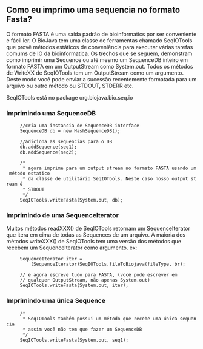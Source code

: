 == Como eu imprimo uma sequencia no formato Fasta? ==

O formato FASTA é uma saída padrão de bioinformatics por ser conveniente e fácil ler. O BioJava tem uma classe de ferramentas chamado SeqIOTools que provê métodos estáticos de conveniência para executar várias tarefas comums de IO da bioinformatica. Os trechos  que se seguem, demonstram como imprimir uma Sequence ou até mesmo um SequenceDB inteiro em formato FASTA em um OutputStream como System.out. Todos os métodos de WriteXX de SeqIOTools tem um OutputStream como um argumento. Deste modo você pode enviar a sucessão recentemente formatada para um arquivo ou outro método ou STDOUT, STDERR etc.

SeqIOTools está no package org.biojava.bio.seq.io

=== Imprimindo uma SequenceDB ===

<java>
      //cria uma instancia de SequenceDB interface
      SequenceDB db = new HashSequenceDB();

      //adiciona as sequencias para o DB
      db.addSequence(seq1);
      db.addSequence(seq2);

      /*
       * agora imprime para um output stream no formato FASTA usando um método estatico
       * da classe de utilitário SeqIOTools. Neste caso nosso output stream é
       * STDOUT
       */
      SeqIOTools.writeFasta(System.out, db);
</java> 

=== Imprimindo de uma SequenceIterator ===

Muitos métodos readXXX() de SeqIOTools retornam um SequenceIterator que itera em cima de todas as Sequences de um arquivo. A maioria dos métodos writeXXX() de SeqIOTools tem uma versão dos métodos que recebem um SequenceIterator como argumento. ex:

<java>
      SequenceIterator iter =
          (SequenceIterator)SeqIOTools.fileToBiojava(fileType, br);

      // e agora escreve tudo para FASTA, (você pode escrever em 
      // qualquer OutputStream, não apenas System.out)
      SeqIOTools.writeFasta(System.out, iter);
</java>

=== Imprimindo uma única Sequence ===

<java>
      /*
       * SeqIOTools também possui um método que recebe uma única sequencia 
       * assim você não tem que fazer um SequenceDB
       */
      SeqIOTools.writeFasta(System.out, seq1);
</java>